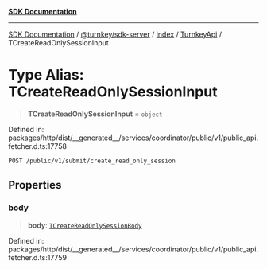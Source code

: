 [**SDK Documentation**](../../../../../../README.mdx)

***

[SDK Documentation](../../../../../../packages.mdx) / [@turnkey/sdk-server](../../../../README.mdx) / [index](../../../README.mdx) / [TurnkeyApi](../README.mdx) / TCreateReadOnlySessionInput

# Type Alias: TCreateReadOnlySessionInput

> **TCreateReadOnlySessionInput** = `object`

Defined in: packages/http/dist/\_\_generated\_\_/services/coordinator/public/v1/public\_api.fetcher.d.ts:17758

`POST /public/v1/submit/create_read_only_session`

## Properties

### body

> **body**: [`TCreateReadOnlySessionBody`](TCreateReadOnlySessionBody.mdx)

Defined in: packages/http/dist/\_\_generated\_\_/services/coordinator/public/v1/public\_api.fetcher.d.ts:17759

